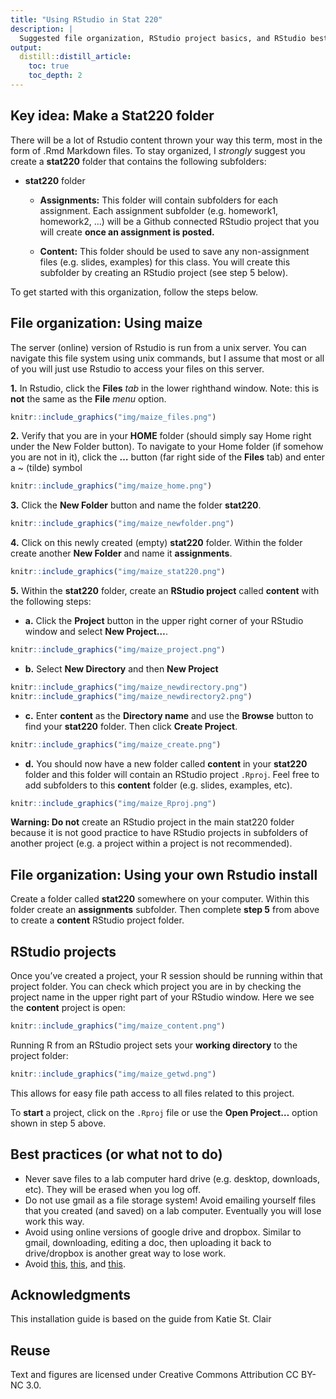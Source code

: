 ```yaml
---
title: "Using RStudio in Stat 220"
description: |
  Suggested file organization, RStudio project basics, and RStudio best practices for Stat 220.
output:
  distill::distill_article:
    toc: true
    toc_depth: 2
---
```


## Key idea: Make a Stat220 folder

There will be a lot of Rstudio content thrown your way this term, most in the form of .Rmd Markdown files. To stay organized, I *strongly* suggest you create a **stat220** folder that contains the following subfolders:

- **stat220** folder
    - **Assignments:** This folder will contain subfolders for each assignment. Each assignment subfolder (e.g. homework1, homework2, ...) will be a Github connected RStudio project that you will create **once an assignment is posted.** 
    
    - **Content:** This folder should be used to save any non-assignment files (e.g. slides, examples) for this class. You will create this subfolder by creating an RStudio project (see step 5 below). 

To get started with this organization, follow the steps below. 



## File organization: Using maize

The server (online) version of Rstudio is run from a unix server. You can navigate this file system using unix commands, but I assume that most or all of you will just use Rstudio to access your files on this server. 

**1.** In Rstudio, click the **Files** *tab* in the lower righthand window. Note: this is **not** the same as the **File** *menu* option.

```r
knitr::include_graphics("img/maize_files.png")
```


**2.** Verify that you are in your **HOME** folder (should simply say Home right under the New Folder button). To navigate to your Home folder (if somehow you are not in it), click the **...** button (far right side of the **Files** tab) and enter a ~ (tilde) symbol 


```r
knitr::include_graphics("img/maize_home.png")
```



**3.** Click the **New Folder** button and name the folder **stat220**. 
```r
knitr::include_graphics("img/maize_newfolder.png")
```



**4.** Click on this newly created (empty) **stat220** folder. Within the folder create another **New Folder** and  name it **assignments**.


```r
knitr::include_graphics("img/maize_stat220.png")
```

**5.** Within the **stat220** folder, create an **RStudio project** called **content** with the following steps:

  - **a.** Click  the **Project** button in the upper right corner of your RStudio window and select **New Project...**.

```r
knitr::include_graphics("img/maize_project.png")
```

  
  - **b.** Select  **New Directory** and then **New Project**

```r
knitr::include_graphics("img/maize_newdirectory.png")
knitr::include_graphics("img/maize_newdirectory2.png")
```

  
  - **c.** Enter **content** as the **Directory name** and use the **Browse** button to find your **stat220** folder. Then click **Create Project**.

```r
knitr::include_graphics("img/maize_create.png")
```

  
  - **d.** You should now have a new folder called **content** in your **stat220** folder and this folder will contain an RStudio project `.Rproj`. Feel free to add subfolders to this **content** folder (e.g. slides, examples, etc).

```r
knitr::include_graphics("img/maize_Rproj.png")
```



**Warning: Do not** create an RStudio project in the main stat220 folder because it is not good practice to have RStudio projects in subfolders of another project (e.g. a project within a project is not recommended). 



## File organization: Using your own Rstudio install

Create a folder called **stat220** somewhere on your computer. Within this folder create an **assignments** subfolder. Then complete **step 5** from above to create a **content** RStudio project folder.



## RStudio projects

Once you've created a project, your R session should be running within that project folder. You can check which project you are in by checking the project name in the upper right part of your RStudio window. Here we see the **content** project is open:

```r
knitr::include_graphics("img/maize_content.png")
```

Running R from an RStudio project sets your **working directory** to the project folder: 

```r
knitr::include_graphics("img/maize_getwd.png")
```

This allows for easy file path access to all files related to this project. 

To **start** a project, click on the `.Rproj` file or use the **Open Project...** option shown in step 5 above. 



## Best practices  (or what not to do)

- Never save files to a lab computer hard drive (e.g. desktop, downloads, etc). They will be erased when you log off. 
- Do not use gmail as a file storage system! Avoid emailing yourself files that you created (and saved) on a lab computer. Eventually you will lose work this way.
- Avoid using online versions of google drive and dropbox. Similar to gmail, downloading, editing a doc, then uploading it back to drive/dropbox is another great way to lose work. 
- Avoid [this](https://xkcd.com/1459/), [this](http://phdcomics.com/comics.php?f=1531), and [this](https://www.datamation.com/imagesvr_ce/3829/version-control.jpg).



## Acknowledgments {.appendix}
This installation guide is based on the guide from Katie St. Clair

## Reuse {.appendix}


Text and figures are licensed under Creative Commons Attribution CC BY-NC 3.0.

